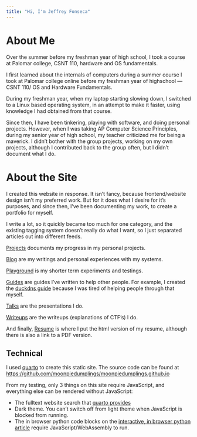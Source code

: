 ```yaml
---
title: "Hi, I'm Jeffrey Fonseca"
---
```


# About Me

Over the summer before my freshman year of high school, I took a course at Palomar college, CSNT 110, hardware and OS fundamentals. 

I first learned about the internals of computers during a summer course I took at Palomar college online before my freshman year of highschool — CSNT 110/ OS and Hardware Fundamentals. 

During my freshman year, when my laptop starting slowing down, I switched to a Linux based operating system, in an attempt to make it faster, using knowledge I had obtained from that course. 

Since then, I have been tinkering, playing with software, and doing personal projects. However, when I was taking AP Computer Science Principles, during my senior year of high school, my teacher criticized me for being a maverick. I didn't bother with the group projects, working on my own projects, although I contributed back to the group often, but I didn't document what I do.

# About the Site

I created this website in response. It isn't fancy, because frontend/website design isn't my preferred work. But for it does what I desire for it's purposes, and since then, I've been documenting my work, to create a portfolio for myself.

I write a lot, so it quickly became too much for one category, and the existing tagging system doesn't really do what I want, so I just separated articles out into different feeds. 

[Projects](posts/#category=_projects) documents my progress in my personal projects. 

[Blog](posts/#category=_blog) are my writings and personal experiences with my systems.

[Playground](playground/posts/#category=_playground) is my shorter term experiments and testings.

[Guides](guides/posts/#category=_guides) are guides I've written to help other people. For example, I created the [duckdns guide](guides/duckdns/) because I was tired of helping people through that myself. 

[Talks](talks/posts/#category=_talks) are the presentations I do.

[Writeups](writeups/posts/#category=_writeups) are the writeups (explanations of CTF's) I do.


And finally, [Resume](resume/index.qmd) is where I put the html version of my resume, although there is also a link to a PDF version. 


## Technical

I used [quarto](https://quarto.org/) to create this static site. The source code can be found at <https://github.com/moonpiedumplings/moonpiedumplings.github.io> 

From my testing, only 3 things on this site require JavaScript, and everything else can be rendered without JavaScript:

* The fulltext website search that [quarto provides](https://quarto.org/docs/websites/website-search.html)
* Dark theme. You can't switch off from light theme when JavaScript is blocked from running.
* The in browser python code blocks on the [interactive, in browser python article](./playground/interactive-python-tutorial/) require JavaScript/WebAssembly to run.